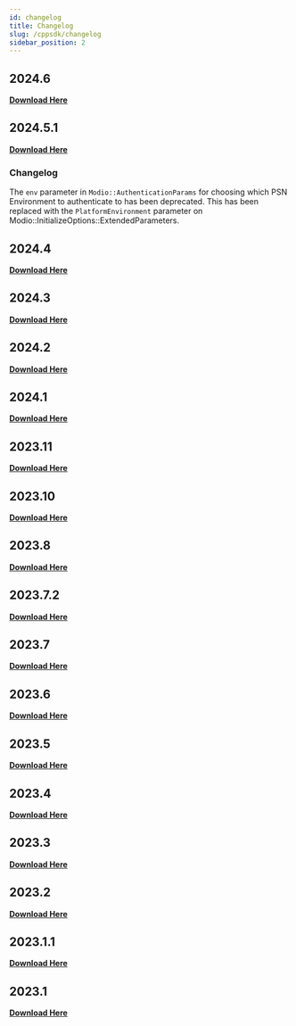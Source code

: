 ```yaml
---
id: changelog
title: Changelog
slug: /cppsdk/changelog
sidebar_position: 2
---
```


## 2024.6
**[Download Here](https://docs.mod.io/partners/modules/ps4/cppsdk/modio_orbis_2024.6.zip)**

## 2024.5.1
**[Download Here](https://docs.mod.io/partners/modules/ps4/cppsdk/modio_orbis_2024.5.1.zip)**

### Changelog

The `env` parameter in `Modio::AuthenticationParams` for choosing which PSN Environment to authenticate to has been deprecated. This has been replaced with the `PlatformEnvironment` parameter on Modio::InitializeOptions::ExtendedParameters.

## 2024.4
**[Download Here](https://docs.mod.io/partners/modules/ps4/cppsdk/modio_orbis_2024.4.zip)**

## 2024.3
**[Download Here](https://docs.mod.io/partners/modules/ps4/cppsdk/modio_orbis_2024.3.zip)**

## 2024.2
**[Download Here](https://docs.mod.io/partners/modules/ps4/cppsdk/modio_orbis_2024.2.zip)**

## 2024.1
**[Download Here](https://docs.mod.io/partners/modules/ps4/cppsdk/modio_orbis_2024.1.zip)**

## 2023.11
**[Download Here](https://docs.mod.io/partners/modules/ps4/cppsdk/modio_orbis_2023.11.zip)**

## 2023.10
**[Download Here](https://docs.mod.io/partners/modules/ps4/cppsdk/modio_orbis_2023.10.zip)**

## 2023.8
**[Download Here](https://docs.mod.io/partners/modules/ps4/cppsdk/modio_orbis_2023.8.zip)**

## 2023.7.2
**[Download Here](https://docs.mod.io/partners/modules/ps4/cppsdk/modio_orbis_2023.7.2.zip)**

## 2023.7
**[Download Here](https://docs.mod.io/partners/modules/ps4/cppsdk/modio_orbis_2023.7.zip)**

## 2023.6
**[Download Here](https://docs.mod.io/partners/modules/ps4/cppsdk/modio_orbis_2023.6.zip)**

## 2023.5
**[Download Here](https://docs.mod.io/partners/modules/ps4/cppsdk/modio_orbis_2023.5.zip)**

## 2023.4
**[Download Here](https://docs.mod.io/partners/modules/ps4/cppsdk/modio_orbis_2023.4.zip)**

## 2023.3
**[Download Here](https://docs.mod.io/partners/modules/ps4/cppsdk/modio_orbis_2023.3.zip)**

## 2023.2
**[Download Here](https://docs.mod.io/partners/modules/ps4/cppsdk/modio_orbis_2023.2.zip)**

## 2023.1.1
**[Download Here](https://docs.mod.io/partners/modules/ps4/cppsdk/modio_orbis_2023.1.1.zip)**

## 2023.1
**[Download Here](https://docs.mod.io/partners/modules/ps4/cppsdk/modio_orbis_2023.1.zip)**
